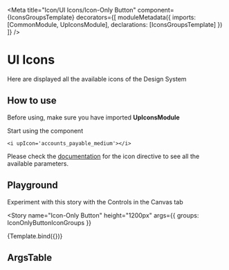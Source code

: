 
<Meta
  title="Icon/UI Icons/Icon-Only Button"
  component={IconsGroupsTemplate}
  decorators={[
    moduleMetadata({
      imports: [CommonModule, UpIconsModule],
      declarations: [IconsGroupsTemplate]
    })
  ]}
/>


# UI Icons

Here are displayed all the available icons of the Design System

## How to use

Before using, make sure you have imported **UpIconsModule**


Start using the component

    <i upIcon='accounts_payable_medium'></i>

Please check the [documentation](?path=/docs/icon-icon--icon) for the icon directive to see all the available parameters.

## Playground

Experiment with this story with the Controls in the Canvas tab

<Story
  name="Icon-Only Button"
  height="1200px"
  args={{
    groups: IconOnlyButtonIconGroups
  }}
>
  {Template.bind({})}
</Story>

## ArgsTable

<ArgsTable of={UpIconDirective} />
